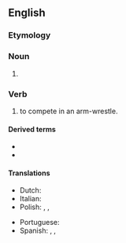 ==English==
{{wikipedia|arm-wrestling}}

===Etymology===
{{compound|arm|wrestle|lang=en}}

===Noun===
{{en-noun|head=[[arm]]-[[wrestle]]}}

# {{lb|en|sports}} {{l|en|arm wrestling}}

===Verb===
{{en-verb|arm-wrestl}}

# to compete in an arm-wrestle.

====Derived terms====
* {{l|en|arm-wrestler}}
* {{l|en|arm-wrestling}}

====Translations====
{{trans-see|arm wrestling}}
{{trans-top|to compete in an arm-wrestle}}
* Dutch: {{t|nl|armworstelen}}
* Italian: {{t|it|fare a braccio di ferro}}
* Polish: {{t|pl|siłować się}}, {{t|pl|siłować na rękę}}, {{t|pl|siłować się na rękę}}
{{trans-mid}}
* Portuguese: {{t|pt|[[disputar]] [[queda de braço]]}}
* Spanish: {{t+|es|pulsear}}, {{t|es|echar un pulso}}, {{t|es|echar un fuerzitas}}
{{trans-bottom}}